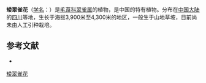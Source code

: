 {{Speciesbox
| name = 矮翠雀花
| status = 
| status_system = 
| image =
| genus = Delphinium
| species = pumilum
| authority = W. T. Wang
}}

'''矮翠雀花'''（[[学名|学名]]：{{lang|la|''Delphinium pumilum''}}）是[[毛茛科|毛茛科]][[翠雀属|翠雀属]]的植物，是中国的特有植物。分布在[[中国大陆|中国大陆]]的[[四川|四川]]等地，生长于海拔3,900米至4,300米的地区，一般生于山地草坡，目前尚未由人工引种栽培。

== 参考文献 ==
<div class="references-small">
* {{cite web| url =http://www.bioinfo.cn/db05/KmzwSpecies.php?action=view&id=18062| title =矮翠雀花| work =《中国高等植物数据库全库》| publisher =中国科学院微生物研究所| author =昆明植物研究所| accessdate =2009-02-25| deadurl =yes| archiveurl =https://web.archive.org/web/20160305004159/http://www.bioinfo.cn/db05/KmzwSpecies.php?action=view&id=18062| archivedate =2016-03-05}}
</div>
{{Taxonbar|from=Q15228341}}

[[Category:翠雀属|矮翠雀花]]


{{植物小作品}}